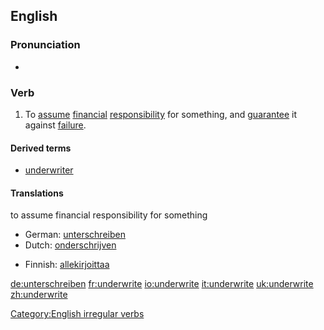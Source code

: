 ==English==

===Pronunciation===
*{{IPA|/ʌndəɻ'ɻaɪt/}}

===Verb===
{{en-verb|underwrites|underwriting|underwrote|underwritten}}

# To [[assume]] [[financial]] [[responsibility]] for something, and [[guarantee]] it against [[failure]].

====Derived terms====
*[[underwriter]]

====Translations====
;to assume financial responsibility for something
{{top}}
*German: [[unterschreiben]]
*Dutch: [[onderschrijven]]
{{mid}}
*Finnish: [[allekirjoittaa]]
{{bottom}}

[[Category:English irregular verbs]]

[[de:unterschreiben]]
[[fr:underwrite]]
[[io:underwrite]]
[[it:underwrite]]
[[uk:underwrite]]
[[zh:underwrite]]